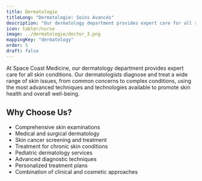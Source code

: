 ```yaml
---
title: Dermatologie
titleLong: "Dermatologie: Soins Avancés"
description: "Our dermatology department provides expert care for all skin conditions."
icon: tabler/nurse
image: ../dermatologie/doctor_3.png
mappingKey: "dermatology"
order: 5
draft: false
---
```


At Space Coast Medicine, our dermatology department provides expert care for all skin conditions. Our dermatologists diagnose and treat a wide range of skin issues, from common concerns to complex conditions, using the most advanced techniques and technologies available to promote skin health and overall well-being.

## Why Choose Us?

- Comprehensive skin examinations
- Medical and surgical dermatology
- Skin cancer screening and treatment
- Treatment for chronic skin conditions
- Pediatric dermatology services
- Advanced diagnostic techniques
- Personalized treatment plans
- Combination of clinical and cosmetic approaches
